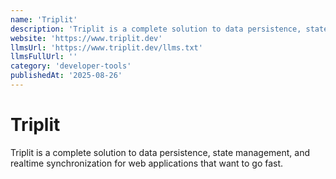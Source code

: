 ```yaml
---
name: 'Triplit'
description: 'Triplit is a complete solution to data persistence, state management, and realtime synchronization for web applications that want to go fast.'
website: 'https://www.triplit.dev'
llmsUrl: 'https://www.triplit.dev/llms.txt'
llmsFullUrl: ''
category: 'developer-tools'
publishedAt: '2025-08-26'
---
```


# Triplit

Triplit is a complete solution to data persistence, state management, and realtime synchronization for web applications that want to go fast.
